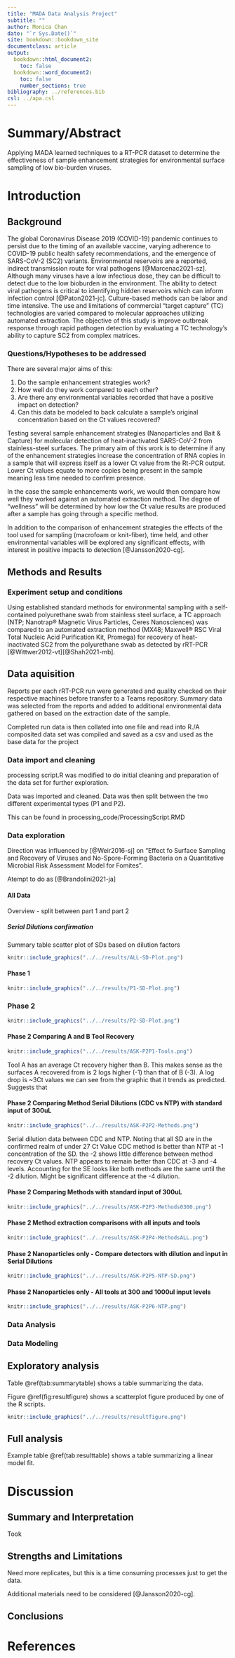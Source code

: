 ---
title: "MADA Data Analysis Project"
subtitle: ""
author: Monica Chan
date: "`r Sys.Date()`"
site: bookdown::bookdown_site
documentclass: article
output:
  bookdown::html_document2: 
    toc: false
  bookdown::word_document2: 
    toc: false
    number_sections: true
bibliography: ../references.bib
csl: ../apa.csl
---

# Summary/Abstract

Applying MADA learned techniques to a RT-PCR dataset to determine the effectiveness of sample enhancement strategies for environmental surface sampling of low bio-burden viruses.  

# Introduction 

##  Background
The global Coronavirus Disease 2019 (COVID-19) pandemic continues to persist due to the timing of an available vaccine, varying adherence to COVID-19 public health safety recommendations, and the emergence of SARS-CoV-2 (SC2) variants. Environmental reservoirs are a reported, indirect transmission route for viral pathogens [@Marcenac2021-sz]. Although many viruses have a low infectious dose, they can be difficult to detect due to the low bioburden in the environment. The ability to detect viral pathogens is critical to identifying hidden reservoirs which can inform infection control [@Paton2021-jc]. Culture-based methods can be labor and time intensive. The use and limitations of commercial “target capture” (TC) technologies are varied compared to molecular approaches utilizing automated extraction. The objective of this study is improve outbreak response through rapid pathogen detection by evaluating a TC technology’s ability to capture SC2 from complex matrices.

### Questions/Hypotheses to be addressed

There are several major aims of this:

1. Do the sample enhancement strategies work?
2. How well do they work compared to each other?
3. Are there any environmental variables recorded that have a positive impact on detection?
4. Can this data be modeled to back calculate a sample's original concentration based on the Ct values recovered?

Testing several sample enhancement strategies (Nanoparticles and Bait & Capture) for molecular detection of heat-inactivated SARS-CoV-2 from stainless-steel surfaces. The primary aim of this work is to determine if any of the enhancement strategies increase the concentration of RNA copies in a sample that will express itself as a lower Ct value from the Rt-PCR output. Lower Ct values equate to more copies being present in the sample meaning less time needed to confirm presence.  

In the case the sample enhancements work, we would then compare how well they worked against an automated extraction method. The degree of "wellness" will be determined by how low the Ct value results are produced after a sample has going through a specific method.

In addition to the comparison of enhancement strategies the effects of the tool used for sampling (macrofoam or knit-fiber), time held, and other environmental variables will be explored any significant effects, with interest in positive impacts to detection [@Jansson2020-cg].


## Methods and Results

### Experiment setup and conditions

Using established standard methods for environmental sampling with a self-contained polyurethane swab from stainless steel surface, a TC approach (NTP; Nanotrap® Magnetic Virus Particles, Ceres Nanosciences) was compared to an automated extraction method (MX48; Maxwell® RSC Viral Total Nucleic Acid Purification Kit, Promega) for recovery of heat-inactivated SC2 from the polyurethane swab as detected by rRT-PCR [@Wittwer2012-vt][@Shah2021-mb].


## Data aquisition
Reports per each rRT-PCR run were generated and quality checked on their respective machines before transfer to a Teams repository. Summary data was selected from the reports and added to additional environmental data gathered on based on the extraction date of the sample.

Completed run data is then collated into one file and read into R./A composited data set was compiled and saved as a csv and used as the base data for the project

### Data import and cleaning

processing script.R was modified to do initial cleaning and preparation of the data set for further exploration.

Data was imported and cleaned.
Data was then split between the two different experimental types (P1 and P2).

This can be found in processing_code/ProcessingScript.RMD

### Data exploration

Direction was influenced by [@Weir2016-sj] on "Effect fo Surface Sampling and Recovery of Viruses and No-Spore-Forming Bacteria on a Quantitative Microbial Risk Assessment Model for Fomites".

Atempt to do as [@Brandolini2021-ja]

#### All Data

Overview - split between part 1 and part 2


##### Serial Dilutions confirmation

Summary table 
scatter plot of SDs based on dilution factors
```{r}
knitr::include_graphics("../../results/ALL-SD-Plot.png")
```
#### Phase 1

```{r}
knitr::include_graphics("../../results/P1-SD-Plot.png")
```

### Phase 2

```{r}
knitr::include_graphics("../../results/P2-SD-Plot.png")
```
#### Phase 2 Comparing A and B Tool Recovery 
```{r}
knitr::include_graphics("../../results/ASK-P2P1-Tools.png")
```
Tool A has an average Ct recovery higher than B. This makes sense as the surfaces A recovered from is 2 logs higher (-1) than that of B (-3). A log drop is ~3Ct values we can see from the graphic that it trends as predicted. Suggests that

#### Phase 2 Comparing Method Serial Dilutions (CDC vs NTP) with standard input of 300uL
```{r}
knitr::include_graphics("../../results/ASK-P2P2-Methods.png")
```
Serial dilution data between CDC and NTP. Noting that all SD are in the confirmed realm of under 27 Ct Value CDC method is better than NTP at -1 concentration of the SD. the -2 shows little difference between method recovery Ct values. NTP appears to remain better than CDC at -3 and -4 levels. Accounting for the SE looks like both methods are the same until the -2 dilution. Might be significant difference at the -4 dilution.

#### Phase 2 Comparing Methods with standard input of 300uL
```{r}
knitr::include_graphics("../../results/ASK-P2P3-Methods0300.png")
```


#### Phase 2 Method extraction comparisons with all inputs and tools
```{r}
knitr::include_graphics("../../results/ASK-P2P4-MethodsALL.png")
```

#### Phase 2 Nanoparticles only - Compare detectors with dilution and input in Serial Dilutions
```{r}
knitr::include_graphics("../../results/ASK-P2P5-NTP-SD.png")
```

#### Phase 2 Nanoparticles only - All tools at 300 and 1000ul input levels
```{r}
knitr::include_graphics("../../results/ASK-P2P6-NTP.png")
```

### Data Analysis

### Data Modeling





## Exploratory analysis



Table \@ref(tab:summarytable) shows a table summarizing the data.






Figure \@ref(fig:resultfigure) shows a scatterplot figure produced by one of the R scripts.

```{r resultfigure, eval=FALSE, fig.cap='Analysis figure.', include=FALSE}
knitr::include_graphics("../../results/resultfigure.png")
```


## Full analysis


Example table \@ref(tab:resulttable) shows a table summarizing a linear model fit.

# Discussion

## Summary and Interpretation
Took 

## Strengths and Limitations
Need more replicates, but this is a time consuming processes just to get the data.

Additional materials need to be considered [@Jansson2020-cg].

## Conclusions

# References



